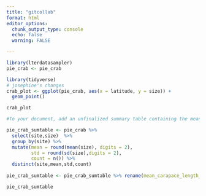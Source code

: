 ```yaml
---
title: "gitcollab"
format: html
editor_options: 
  chunk_output_type: console
  echo: false
  warning: FALSE

---
```


```r
library(lterdatasampler)
pie_crab <- pie_crab
```


```r
library(tidyverse)
# josephine's changes
crab_plot <- ggplot(pie_crab, aes(x = latitude, y = size)) +
  geom_point()

crab_plot
```

```r
#To your document, add an unfinalized summary table containing the mean, standard deviation, and sample size of fiddler crab carapace widths by site (tip: use round(mean(), 2) to round a value to 2 decimal places)

pie_crab_sumtable <- pie_crab %>%
  select(site,size)  %>%
  group_by(site) %>%
  mutate(mean = round(mean(size), digits = 2),
         std = round(sd(size),digits = 2),
         count = n()) %>%
  distinct(site,mean,std,count)
  
pie_crab_sumtable <- pie_crab_sumtable %>% rename(mean_carapace_length_mm = mean, standard_deviation_length_mm = std)

pie_crab_sumtable
```

